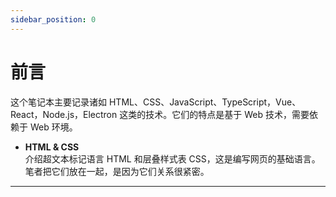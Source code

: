 ```yaml
---
sidebar_position: 0
---
```



# 前言

这个笔记本主要记录诸如 HTML、CSS、JavaScript、TypeScript，Vue、React，Node.js，Electron 这类的技术。它们的特点是基于 Web 技术，需要依赖于 Web 环境。

- **HTML & CSS**\
   介绍超文本标记语言 HTML 和层叠样式表 CSS，这是编写网页的基础语言。笔者把它们放在一起，是因为它们关系很紧密。

---

<DocCardList />